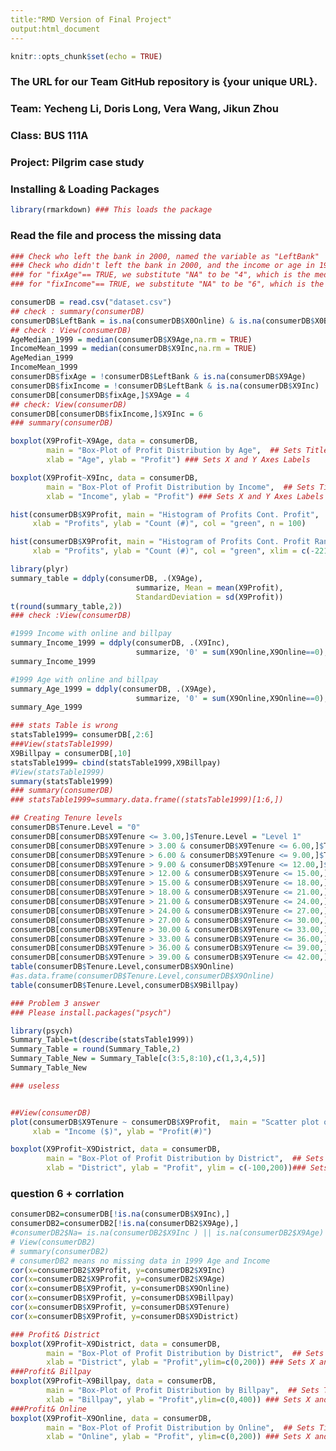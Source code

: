 ```yaml
---
title:"RMD Version of Final Project" 
output:html_document
---
```



```r
knitr::opts_chunk$set(echo = TRUE)
```
### The URL for our Team GitHub repository is {your unique URL}.
### Team: Yecheng Li, Doris Long, Vera Wang, Jikun Zhou
### Class: BUS 111A
### Project: Pilgrim case study

### Installing & Loading Packages
```r
library(rmarkdown) ### This loads the package
```

### Read the file and process the missing data

```r
### Check who left the bank in 2000, named the variable as "LeftBank"
### Check who didn't left the bank in 2000, and the income or age in 1999 were missing, we named the variable as "fixAge" and "fixIncome"
### for "fixAge"== TRUE, we substitute "NA" to be "4", which is the median
### for "fixIncome"== TRUE, we substitute "NA" to be "6", which is the mean

consumerDB = read.csv("dataset.csv")
## check : summary(consumerDB)
consumerDB$LeftBank = is.na(consumerDB$X0Online) & is.na(consumerDB$X0Billpay)
## check : View(consumerDB)
AgeMedian_1999 = median(consumerDB$X9Age,na.rm = TRUE) 
IncomeMean_1999 = median(consumerDB$X9Inc,na.rm = TRUE) 
AgeMedian_1999
IncomeMean_1999
consumerDB$fixAge = !consumerDB$LeftBank & is.na(consumerDB$X9Age)
consumerDB$fixIncome = !consumerDB$LeftBank & is.na(consumerDB$X9Inc)
consumerDB[consumerDB$fixAge,]$X9Age = 4
## check: View(consumerDB)
consumerDB[consumerDB$fixIncome,]$X9Inc = 6
### summary(consumerDB)
```

```r
boxplot(X9Profit~X9Age, data = consumerDB, 
        main = "Box-Plot of Profit Distribution by Age",  ## Sets Title to Plot
        xlab = "Age", ylab = "Profit") ### Sets X and Y Axes Labels
```


```r
boxplot(X9Profit~X9Inc, data = consumerDB, 
        main = "Box-Plot of Profit Distribution by Income",  ## Sets Title to Plot
        xlab = "Income", ylab = "Profit") ### Sets X and Y Axes Labels
```

```r
hist(consumerDB$X9Profit, main = "Histogram of Profits Cont. Profit", 
     xlab = "Profits", ylab = "Count (#)", col = "green", n = 100)

```


```r
hist(consumerDB$X9Profit, main = "Histogram of Profits Cont. Profit Range(-221  -  500)", 
     xlab = "Profits", ylab = "Count (#)", col = "green", xlim = c(-221,500), n = 200)

```


```r
library(plyr)
summary_table = ddply(consumerDB, .(X9Age), 
                            summarize, Mean = mean(X9Profit), 
                            StandardDeviation = sd(X9Profit))
t(round(summary_table,2))
### check :View(consumerDB)
```



```r
#1999 Income with online and billpay
summary_Income_1999 = ddply(consumerDB, .(X9Inc), 
                            summarize, '0' = sum(X9Online,X9Online==0), '1' = sum(X9Online,X9Online==1))
summary_Income_1999
```

```r
#1999 Age with online and billpay
summary_Age_1999 = ddply(consumerDB, .(X9Age), 
                            summarize, '0' = sum(X9Online,X9Online==0), '1' = sum(X9Online,X9Online==1))
summary_Age_1999
```




```r
### stats Table is wrong
statsTable1999= consumerDB[,2:6]
###View(statsTable1999)
X9Billpay = consumerDB[,10]
statsTable1999= cbind(statsTable1999,X9Billpay)
#View(statsTable1999)
summary(statsTable1999)
### summary(consumerDB)
### statsTable1999=summary.data.frame((statsTable1999)[1:6,])

```


```r

## Creating Tenure levels
consumerDB$Tenure.Level = "0"
consumerDB[consumerDB$X9Tenure <= 3.00,]$Tenure.Level = "Level 1"
consumerDB[consumerDB$X9Tenure > 3.00 & consumerDB$X9Tenure <= 6.00,]$Tenure.Level = "Level 2"
consumerDB[consumerDB$X9Tenure > 6.00 & consumerDB$X9Tenure <= 9.00,]$Tenure.Level = "Level 3"
consumerDB[consumerDB$X9Tenure > 9.00 & consumerDB$X9Tenure <= 12.00,]$Tenure.Level = "Level 4"
consumerDB[consumerDB$X9Tenure > 12.00 & consumerDB$X9Tenure <= 15.00,]$Tenure.Level = "Level 5"
consumerDB[consumerDB$X9Tenure > 15.00 & consumerDB$X9Tenure <= 18.00,]$Tenure.Level = "Level 6"
consumerDB[consumerDB$X9Tenure > 18.00 & consumerDB$X9Tenure <= 21.00,]$Tenure.Level = "Level 7"
consumerDB[consumerDB$X9Tenure > 21.00 & consumerDB$X9Tenure <= 24.00,]$Tenure.Level = "Level 8"
consumerDB[consumerDB$X9Tenure > 24.00 & consumerDB$X9Tenure <= 27.00,]$Tenure.Level = "Level 9"
consumerDB[consumerDB$X9Tenure > 27.00 & consumerDB$X9Tenure <= 30.00,]$Tenure.Level = "Level X0"
consumerDB[consumerDB$X9Tenure > 30.00 & consumerDB$X9Tenure <= 33.00,]$Tenure.Level = "Level X1"
consumerDB[consumerDB$X9Tenure > 33.00 & consumerDB$X9Tenure <= 36.00,]$Tenure.Level = "Level X2"
consumerDB[consumerDB$X9Tenure > 36.00 & consumerDB$X9Tenure <= 39.00,]$Tenure.Level = "Level X3"
consumerDB[consumerDB$X9Tenure > 39.00 & consumerDB$X9Tenure <= 42.00,]$Tenure.Level = "Level X4"
table(consumerDB$Tenure.Level,consumerDB$X9Online)
#as.data.frame(consumerDB$Tenure.Level,consumerDB$X9Online)
table(consumerDB$Tenure.Level,consumerDB$X9Billpay)

```




```r
### Problem 3 answer
### Please install.packages("psych")

library(psych)
Summary_Table=t(describe(statsTable1999))
Summary_Table = round(Summary_Table,2)
Summary_Table_New = Summary_Table[c(3:5,8:10),c(1,3,4,5)]
Summary_Table_New

```


```r
### useless


##View(consumerDB)
plot(consumerDB$X9Tenure ~ consumerDB$X9Profit,  main = "Scatter plot of Income and profits", 
     xlab = "Income ($)", ylab = "Profit(#)")

```


```r
boxplot(X9Profit~X9District, data = consumerDB, 
        main = "Box-Plot of Profit Distribution by District",  ## Sets Title to Plot
        xlab = "District", ylab = "Profit", ylim = c(-100,200))### Sets X and Y Axes Labels


```

### question 6 + corrlation

```r

consumerDB2=consumerDB[!is.na(consumerDB$X9Inc),]
consumerDB2=consumerDB2[!is.na(consumerDB2$X9Age),]
#consumerDB2$Na= is.na(consumerDB2$X9Inc ) || is.na(consumerDB2$X9Age)
# View(consumerDB2)
# summary(consumerDB2)
# consumerDB2 means no missing data in 1999 Age and Income
cor(x=consumerDB2$X9Profit, y=consumerDB2$X9Inc)
cor(x=consumerDB2$X9Profit, y=consumerDB2$X9Age)
cor(x=consumerDB$X9Profit, y=consumerDB$X9Online)
cor(x=consumerDB$X9Profit, y=consumerDB$X9Billpay)
cor(x=consumerDB$X9Profit, y=consumerDB$X9Tenure)
cor(x=consumerDB$X9Profit, y=consumerDB$X9District)
```


```r
### Profit& District
boxplot(X9Profit~X9District, data = consumerDB, 
        main = "Box-Plot of Profit Distribution by District",  ## Sets Title to Plot
        xlab = "District", ylab = "Profit",ylim=c(0,200)) ### Sets X and Y Axes Labels
###Profit& Billpay
boxplot(X9Profit~X9Billpay, data = consumerDB, 
        main = "Box-Plot of Profit Distribution by Billpay",  ## Sets Title to Plot
        xlab = "Billpay", ylab = "Profit",ylim=c(0,400)) ### Sets X and Y Axes Labels
###Profit& Online
boxplot(X9Profit~X9Online, data = consumerDB, 
        main = "Box-Plot of Profit Distribution by Online",  ## Sets Title to Plot
        xlab = "Online", ylab = "Profit", ylim=c(0,200)) ### Sets X and Y Axes Labels
```




